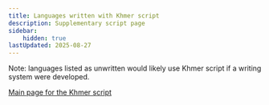 ```yaml
---
title: Languages written with Khmer script
description: Supplementary script page
sidebar:
    hidden: true
lastUpdated: 2025-08-27
---
```



Note: languages listed as unwritten would likely use Khmer script if a writing system were developed.

<WsList script='Khmr' />

[Main page for the Khmer script](/scrlang/script-khmr)

